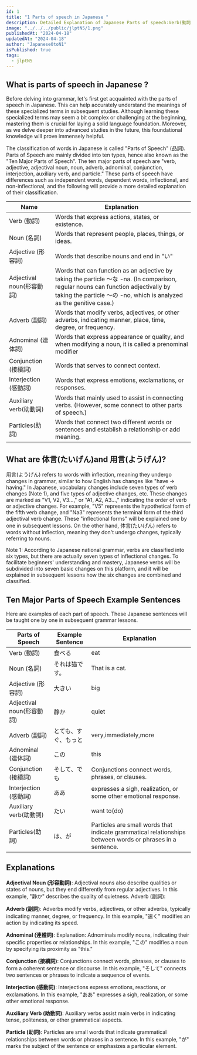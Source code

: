 ```yaml
---
id: 1
title: "1 Parts of speech in Japanese "
description: Detailed Explanation of Japanese Parts of speech:Verb(動詞)Noun(名詞)Adjective(形容詞)Adjectival noun(形容動詞)Adverb(副詞)Adnominal(連体詞)Conjunction(接續詞)Conjunction(接續詞)Interjection(感動詞)Auxiliary verb(助動詞)Particles(助詞)
image: "../../../public/jlptN5/1.png"
publishedAt: "2024-04-18"
updatedAt: "2024-04-18"
author: "Japanese0toN1"
isPublished: true
tags:
  - jlptN5
---
```


## What is parts of speech in Japanese ?

Before delving into grammar, let's first get acquainted with the parts of speech in Japanese. This can help accurately understand the meanings of these specialized terms in subsequent studies. Although learning these specialized terms may seem a bit complex or challenging at the beginning, mastering them is crucial for laying a solid language foundation. Moreover, as we delve deeper into advanced studies in the future, this foundational knowledge will prove immensely helpful.

The classification of words in Japanese is called "Parts of Speech" (品詞). Parts of Speech are mainly divided into ten types, hence also known as the "Ten Major Parts of Speech". The ten major parts of speech are "verb, adjective, adjectival noun, noun, adverb, adnominal, conjunction, interjection, auxiliary verb, and particle." These parts of speech have differences such as independent words, dependent words, inflectional, and non-inflectional, and the following will provide a more detailed explanation of their classification.

<table className="table-auto text-center xl:text-2xlxl md:text-xl text-base  font-bold w-full brightness-130">
  <thead>
    <tr>
      <th>Name</th>
      <th>Explanation</th>
    </tr>
  </thead>
  <tbody className="text-center xl:text-2xl md:text-xl text-base font-bold">
    <tr>
      <td>Verb (動詞)</td>
      <td>Words that express actions, states, or existence.</td>
    </tr>
    <tr>
      <td>Noun (名詞)</td>
      <td>Words that represent people, places, things, or ideas.</td>
    </tr>
    <tr>
      <td>Adjective (形容詞)</td>
      <td>Words that describe nouns and end in "い"</td>
    </tr>
    <tr>
      <td>Adjectival noun(形容動詞)</td>
      <td>
        Words that can function as an adjective by taking the particle 〜な -na.
        (In comparison, regular nouns can function adjectivally by taking the
        particle 〜の -no, which is analyzed as the genitive case.)
      </td>
    </tr>
    <tr>
      <td>Adverb (副詞)</td>
      <td>
        Words that modify verbs, adjectives, or other adverbs, indicating
        manner, place, time, degree, or frequency.
      </td>
    </tr>
    <tr>
      <td>Adnominal (連体詞)</td>
      <td>
        Words that express appearance or quality, and when modifying a noun, it
        is called a prenominal modifier
      </td>
    </tr>
    <tr>
      <td>Conjunction (接續詞) </td>
      <td>Words that serves to connect context.</td>
    </tr>
    <tr>
      <td>Interjection (感動詞)</td>
      <td>Words that express emotions, exclamations, or responses.</td>
    </tr>
    <tr>
      <td>Auxiliary verb(助動詞)</td>
      <td>
        Words that mainly used to assist in connecting verbs. (However, some
        connect to other parts of speech.)
      </td>
    </tr>
    <tr>
      <td>Particles(助詞)</td>
      <td>
        Words that connect two different words or sentences and establish a
        relationship or add meaning.
      </td>
    </tr>
  </tbody>
</table>

<div className="col-span-7 col-start-4 h-40 w-full">
  <Myadtext />
</div>

## What are 体言(たいげん)and 用言(ようげん)?

用言(ようげん) refers to words with inflection, meaning they undergo changes in grammar, similar to how English has changes like "have → having." In Japanese, vocabulary changes include seven types of verb changes (Note 1), and five types of adjective changes, etc. These changes are marked as "V1, V2, V3…," or "A1, A2, A3…," indicating the order of verb or adjective changes. For example, "V5" represents the hypothetical form of the fifth verb change, and "Na3" represents the terminal form of the third adjectival verb change. These "inflectional forms" will be explained one by one in subsequent lessons. On the other hand, 体言(たいげん) refers to words without inflection, meaning they don't undergo changes, typically referring to nouns.

Note 1: According to Japanese national grammar, verbs are classified into six types, but there are actually seven types of inflectional changes. To facilitate beginners' understanding and mastery, Japanese verbs will be subdivided into seven basic changes on this platform, and it will be explained in subsequent lessons how the six changes are combined and classified.

## Ten Major Parts of Speech Example Sentences

Here are examples of each part of speech. These Japanese sentences will be taught one by one in subsequent grammar lessons.

<table className="table-auto text-center xl:text-2xl md:text-xl text-base font-bold w-full brightness-130">
  <thead>
    <tr>
      <th>Parts of Speech </th>
      <th>Example Sentence </th>
      <th> Explanation</th>
    </tr>
  </thead>
  <tbody className="text-center xl:text-2xl  md:text-xl text-base font-bold">
    <tr>
      <td>Verb (動詞)</td>
      <td>食べる</td>
      <td>eat </td>
    </tr>
    <tr>
      <td>Noun (名詞)</td>
      <td>
        それは<Spanred>猫</Spanred>です。
      </td>
      <td>That is a cat. </td>
    </tr>
    <tr>
      <td>Adjective (形容詞)</td>
      <td> 大きい</td>
      <td> big</td>
    </tr>
    <tr>
      <td>Adjectival noun(形容動詞)</td>
      <td>静か</td>
      <td>quiet</td>
    </tr>
    <tr>
      <td>Adverb (副詞)</td>
      <td>とても、すぐ、もっと</td>
      <td>very,immediately,more</td>
    </tr>
    <tr>
      <td>Adnominal (連体詞)</td>
      <td>この</td>
      <td>this</td>
    </tr>
    <tr>
      <td>Conjunction (接續詞) </td>
      <td>そして、でも </td>
      <td>Conjunctions connect words, phrases, or clauses. </td>
    </tr>
    <tr>
      <td>Interjection (感動詞)</td>
      <td>ああ</td>
      <td>expresses a sigh, realization, or some other emotional response.</td>
    </tr>
    <tr>
      <td>Auxiliary verb(助動詞)</td>
      <td>たい</td>
      <td>want to(do)</td>
    </tr>
    <tr>
      <td>Particles(助詞)</td>
      <td>は、が</td>
      <td>
        Particles are small words that indicate grammatical relationships
        between words or phrases in a sentence.
      </td>
    </tr>
  </tbody>
</table>

<div className="col-span-7 col-start-4 h-40 w-full">
  <MyadUnit />
</div>

## Explanations

**Adjectival Noun (形容動詞)**:
Adjectival nouns also describe qualities or states of nouns, but they end differently from regular adjectives. In this example, "静か" describes the quality of quietness.
Adverb (副詞):

**Adverb (副詞)**:
Adverbs modify verbs, adjectives, or other adverbs, typically indicating manner, degree, or frequency. In this example, "速く" modifies an action by indicating its speed.

**Adnominal (連體詞)**:
Explanation: Adnominals modify nouns, indicating their specific properties or relationships. In this example, "この" modifies a noun by specifying its proximity as "this."

**Conjunction (接續詞)**:
Conjunctions connect words, phrases, or clauses to form a coherent sentence or discourse. In this example, "そして" connects two sentences or phrases to indicate a sequence of events.

**Interjection (感動詞)**:
Interjections express emotions, reactions, or exclamations. In this example, "ああ" expresses a sigh, realization, or some other emotional response.

**Auxiliary Verb (助動詞)**:
Auxiliary verbs assist main verbs in indicating tense, politeness, or other grammatical aspects.

**Particle (助詞)**:
Particles are small words that indicate grammatical relationships between words or phrases in a sentence. In this example, "が" marks the subject of the sentence or emphasizes a particular element.
